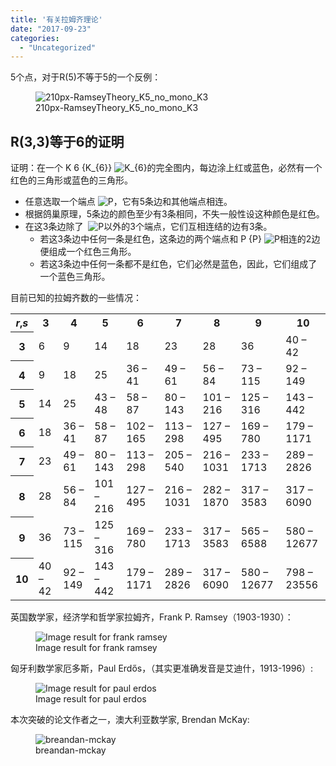 ```yaml
---
title: '有关拉姆齐理论'
date: "2017-09-23"
categories:
  - "Uncategorized"
---
```


5个点，对于R(5)不等于5的一个反例：

![210px-RamseyTheory_K5_no_mono_K3](https://dalaoliblog.wordpress.com/wp-content/uploads/2017/09/210px-ramseytheory_k5_no_mono_k3.png)

<h2><span id="R.283.2C3.29.E7.AD.89.E6.96.BC6.E7.9A.84.E8.AD.89.E6.98.8E" class="mw-headline">R(3,3)等于6的证明</span></h2>

<div class="thumb tright">
<div class="thumbinner">
<div class="thumbcaption">

证明：在一个<span class="mwe-math-element"><span class="mwe-math-mathml-inline mwe-math-mathml-a11y"> K 6 {\displaystyle K_{6}} </span>![K_{6}](https://wikimedia.org/api/rest_v1/media/math/render/svg/f6739d4144330840d9a11aa97b8af44cdf6ae52a)</span>的完全图内，每边涂上红或蓝色，必然有一个红色的三角形或蓝色的三角形。

<ul>
    <li>任意选取一个端点<span class="mwe-math-element"> ![P](https://wikimedia.org/api/rest_v1/media/math/render/svg/b4dc73bf40314945ff376bd363916a738548d40a)</span>，它有5条边和其他端点相连。</li>
    <li>根据鸽巢原理，5条边的颜色至少有3条相同，不失一般性设这种颜色是红色。</li>
    <li>在这3条边除了<span class="mwe-math-element"><span class="mwe-math-mathml-inline mwe-math-mathml-a11y">  </span>![P](https://wikimedia.org/api/rest_v1/media/math/render/svg/b4dc73bf40314945ff376bd363916a738548d40a)</span>以外的3个端点，它们互相连结的边有3条。
<ul>
    <li>若这3条边中任何一条是红色，这条边的两个端点和<span class="mwe-math-element"><span class="mwe-math-mathml-inline mwe-math-mathml-a11y"> P {\displaystyle P} </span>![P](https://wikimedia.org/api/rest_v1/media/math/render/svg/b4dc73bf40314945ff376bd363916a738548d40a)</span>相连的2边便组成一个红色三角形。</li>
    <li>若这3条边中任何一条都不是红色，它们必然是蓝色，因此，它们组成了一个蓝色三角形。</li>
</ul>
</li>
</ul>

目前已知的拉姆齐数的一些情况：

<table class="wikitable">
<tbody>
<tr>
<th>*r*,*s*</th>
<th>3</th>
<th>4</th>
<th>5</th>
<th>6</th>
<th>7</th>
<th>8</th>
<th>9</th>
<th>10</th>
</tr>
<tr>
<th>3</th>
<td>6</td>
<td>9</td>
<td>14</td>
<td>18</td>
<td>23</td>
<td>28</td>
<td>36</td>
<td>40 – 42</td>
</tr>
<tr>
<th>4</th>
<td>9</td>
<td>18</td>
<td>25</td>
<td>36 – 41</td>
<td>49 – 61</td>
<td>56 – 84</td>
<td>73 – 115</td>
<td>92 – 149</td>
</tr>
<tr>
<th>5</th>
<td>14</td>
<td>25</td>
<td>43 – 48</td>
<td>58 – 87</td>
<td>80 – 143</td>
<td>101 – 216</td>
<td>125 – 316</td>
<td>143 – 442</td>
</tr>
<tr>
<th>6</th>
<td>18</td>
<td>36 – 41</td>
<td>58 – 87</td>
<td>102 – 165</td>
<td>113 – 298</td>
<td>127 – 495</td>
<td>169 – 780</td>
<td>179 – 1171</td>
</tr>
<tr>
<th>7</th>
<td>23</td>
<td>49 – 61</td>
<td>80 – 143</td>
<td>113 – 298</td>
<td>205 – 540</td>
<td>216 – 1031</td>
<td>233 – 1713</td>
<td>289 – 2826</td>
</tr>
<tr>
<th>8</th>
<td>28</td>
<td>56 – 84</td>
<td>101 – 216</td>
<td>127 – 495</td>
<td>216 – 1031</td>
<td>282 – 1870</td>
<td>317 – 3583</td>
<td>317 – 6090</td>
</tr>
<tr>
<th>9</th>
<td>36</td>
<td>73 – 115</td>
<td>125 – 316</td>
<td>169 – 780</td>
<td>233 – 1713</td>
<td>317 – 3583</td>
<td>565 – 6588</td>
<td>580 – 12677</td>
</tr>
<tr>
<th>10</th>
<td>40 – 42</td>
<td>92 – 149</td>
<td>143 – 442</td>
<td>179 – 1171</td>
<td>289 – 2826</td>
<td>317 – 6090</td>
<td>580 – 12677</td>
<td>798 – 23556</td>
</tr>
</tbody>
</table>

英国数学家，经济学和哲学家拉姆齐，Frank P. Ramsey（1903-1930）：

![Image result for frank ramsey](https://upload.wikimedia.org/wikipedia/en/thumb/f/f3/Frank_Plumpton_Ramsey.JPG/200px-Frank_Plumpton_Ramsey.JPG)

匈牙利数学家厄多斯，Paul Erdős，（其实更准确发音是艾迪什，1913-1996）:

![Image result for paul erdos](https://i0.wp.com/www.nndb.com/people/401/000032305/erdos01-sm.jpg)

本次突破的论文作者之一，澳大利亚数学家, Brendan McKay:

![breandan-mckay](https://dalaoliblog.wordpress.com/wp-content/uploads/2017/09/breandan-mckay.jpeg)